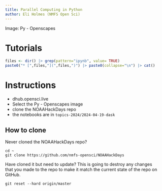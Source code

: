 ```yaml
---
title: Parallel Computing in Python
author: Eli Holmes (NMFS Open Sci)
---
```


Image: Py - Openscapes

# Tutorials

```r
files <- dir() |> grep(pattern="ipynb", value= TRUE)
paste0("* [",files,"](",files,")") |> paste0(collapse="\n") |> cat()
```

# Instructions

-   dhub.opensci.live
-   Select the Py - Openscapes image
-   clone the NOAAHackDays repo
-   the notebooks are in `topics-2024/2024-04-19-dask`

## How to clone

Never cloned the NOAAHackDays repo?
```
cd ~
git clone https://github.com/nmfs-opensci/NOAAHackDays
```

Have cloned it but need to update? This is going to destroy any changes that you made to the repo to make it match the current state of the repo on GitHub.
```
git reset --hard origin/master
```


